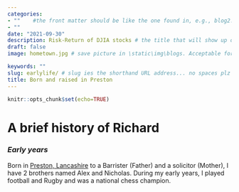```yaml
---
categories:  
- ""    #the front matter should be like the one found in, e.g., blog2.md. It cannot be like the normal Rmd we used
- ""
date: "2021-09-30"
description: Risk-Return of DJIA stocks # the title that will show up once someone gets to this page
draft: false
image: hometown.jpg # save picture in \static\img\blogs. Acceptable formats= jpg, jpeg, or png . Your iPhone pics wont work

keywords: ""
slug: earlylife/ # slug ies the shorthand URL address... no spaces plz
title: Born and raised in Preston
---
```


```r
knitr::opts_chunk$set(echo=TRUE)
```


# **A brief history of Richard**  
### *Early years*  
Born in [Preston, Lancashire](https://en.wikipedia.org/wiki/Preston,_Lancashire) to a Barrister (Father) and a solicitor (Mother), I have 2 brothers named Alex and Nicholas. During my early years, I  played football and Rugby and was a national chess champion.  